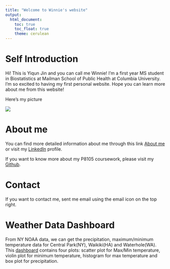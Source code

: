 ```yaml
---
title: "Welcome to Winnie's website"
output: 
  html_document:
    toc: true
    toc_float: true
    theme: cerulean
---
```


# Self Introduction

Hi! This is Yiqun Jin and you can call me Winnie! I'm a first year MS student in Biostatistics at Mailman School of Public Health at Columbia University. I'm so excited to having my first personal website. Hope you can learn more about me from this website!


Here's my picture

![](images/IMG_0472.jpeg)


# About me

You can find more detailed information about me through this link [About me](about.html) or visit my [LinkedIn](https://www.linkedin.com/in/yiqun-jin-3219301b4/) profile.

If you want to know more about my P8105 coursework, please visit my [Github](https://github.com/Winnie1999).

# Contact

If you want to contact me, sent me email using the email icon on the top right.

# Weather Data Dashboard

From NY NOAA data, we can get the precipitation, maximum/minimum temperature data for Central Park(NY), Waikiki(HA) and Waterhole(WA). This [dashboard](dashboard.html) contains four plots: scatter plot for Max/Min temperature, violin plot for minimum temperature, histogram for max temperature and box plot for precipitation.

